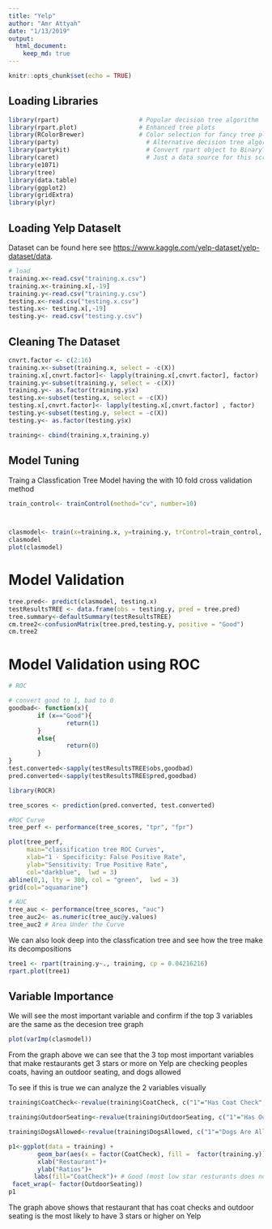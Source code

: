 ```yaml
---
title: "Yelp"
author: "Amr Attyah"
date: "1/13/2019"
output: 
  html_document:
    keep_md: true
---
```


```r
knitr::opts_chunk$set(echo = TRUE)
```

## Loading Libraries
```r
library(rpart)				        # Popular decision tree algorithm
library(rpart.plot)			    	# Enhanced tree plots
library(RColorBrewer)			  	# Color selection for fancy tree plot
library(party)					      # Alternative decision tree algorithm
library(partykit)				      # Convert rpart object to BinaryTree
library(caret)					      # Just a data source for this script
library(e1071)
library(tree)
library(data.table)
library(ggplot2)
library(gridExtra)
library(plyr)
```


## Loading Yelp Dataselt
Dataset can be found here see <https://www.kaggle.com/yelp-dataset/yelp-dataset/data>.
```r
# load
training.x<-read.csv("training.x.csv")
training.x<-training.x[,-19]
training.y<-read.csv("training.y.csv")
testing.x<-read.csv("testing.x.csv")
testing.x<- testing.x[,-19]
testing.y<- read.csv("testing.y.csv")


```

## Cleaning The Dataset
```r
cnvrt.factor <- c(2:16)
training.x<-subset(training.x, select = -c(X))
training.x[,cnvrt.factor]<- lapply(training.x[,cnvrt.factor], factor)
training.y<-subset(training.y, select = -c(X))
training.y<- as.factor(training.y$x)
testing.x<-subset(testing.x, select = -c(X))
testing.x[,cnvrt.factor]<- lapply(testing.x[,cnvrt.factor] , factor)
testing.y<-subset(testing.y, select = -c(X))
testing.y<- as.factor(testing.y$x)

training<- cbind(training.x,training.y)

```

## Model Tuning
Traing a Classfication Tree Model having the with 10 fold cross validation method

```r

train_control<- trainControl(method="cv", number=10)



clasmodel<- train(x=training.x, y=training.y, trControl=train_control, method="rpart")
clasmodel
plot(clasmodel)
```


# Model Validation

```r
tree.pred<- predict(clasmodel, testing.x)
testResultsTREE <- data.frame(obs = testing.y, pred = tree.pred)
tree.summary<-defaultSummary(testResultsTREE)
cm.tree2<-confusionMatrix(tree.pred,testing.y, positive = "Good")
cm.tree2
```

# Model Validation using ROC
```r
# ROC

# convert good to 1, bad to 0
goodbad<- function(x){
        if (x=="Good"){
                return(1)
        }
        else{
                return(0)
        }
}
test.converted<-sapply(testResultsTREE$obs,goodbad) 
pred.converted<-sapply(testResultsTREE$pred,goodbad)

library(ROCR)

tree_scores <- prediction(pred.converted, test.converted)

#ROC Curve
tree_perf <- performance(tree_scores, "tpr", "fpr")

plot(tree_perf,
     main="classification tree ROC Curves",
     xlab="1 - Specificity: False Positive Rate",
     ylab="Sensitivity: True Positive Rate",
     col="darkblue",  lwd = 3)
abline(0,1, lty = 300, col = "green",  lwd = 3)
grid(col="aquamarine")

# AUC
tree_auc <- performance(tree_scores, "auc")
tree_auc2<- as.numeric(tree_auc@y.values)
tree_auc2 # Area Under the Curve
```

We can also look deep into the classfication tree and see how the tree make its decompositions 

```r
tree1 <- rpart(training.y~., training, cp = 0.04216216)
rpart.plot(tree1) 

```

## Variable Importance
We will see the most important variable and confirm if the top 3 variables are the same as the decesion tree graph
```r
plot(varImp(clasmodel))
```

From the graph above we can see that the 3 top most important variables that make restaurants get 3 stars or more on Yelp are checking peoples coats, having an outdoor seating, and  dogs allowed

To see if this is true we can analyze the 2 variables visually 
```r

training$CoatCheck<-revalue(training$CoatCheck, c("1"="Has Coat Check", "0"="No Coat Check"))

training$OutdoorSeating<-revalue(training$OutdoorSeating, c("1"="Has Outdoor Seating", "0"="No Outdoor Seating"))

training$DogsAllowed<-revalue(training$DogsAllowed, c("1"="Dogs Are Allowed", "0"="Dogs Not Allowed"))
```

```r
p1<-ggplot(data = training) +
        geom_bar(aes(x = factor(CoatCheck), fill =  factor(training.y)), position = "fill",width = 0.3)+
        xlab("Restaurant")+
        ylab("Ratios")+
       labs(fill="CoatCheck")+ # Good (most low star resturants does not have valet, so it could be a good predictor)
 facet_wrap(~ factor(OutdoorSeating))
p1

```

The graph above shows that restaurant that has coat checks and outdoor seating is the most likely to have 3 stars or higher on Yelp


